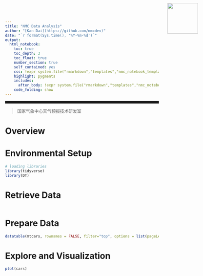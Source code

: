 ```yaml
---
title: "NMC Data Analysis"
author: "[Kan Dai](https://github.com/nmcdev)"
date: "`r format(Sys.time(), '%Y-%m-%d')`"
output:
  html_notebook:
    toc: true
    toc_depth: 3
    toc_float: true
    number_section: true
    self_contained: yes
    css: !expr system.file("rmarkdown","templates","nmc_notebook_template","resources","corp-styles.css",package="nmcMetResources")
    highlight: pygments
    includes:
      after_body: !expr system.file("rmarkdown","templates","nmc_notebook_template","resources","footprint.html",package="nmcMetResources")
    code_folding: show
---
```


<img src="https://raw.githubusercontent.com/nmcdev/nmcMetResources/master/inst/extdata/nmc_large.png" style="position:absolute;top:10px;right:100px;" width ="100" height="100"/>
<hr style="height:8px;">
> 国家气象中心天气预报技术研发室

# Overview
  

# Environmental Setup
```r
# loading libraries
library(tidyverse)
library(DT)
```

# Retrieve Data

```r

```

# Prepare Data

```r
datatable(mtcars, rownames = FALSE, filter="top", options = list(pageLength = 5, scrollX=T) )
```

# Explore and Visualization

```r
plot(cars)
```


